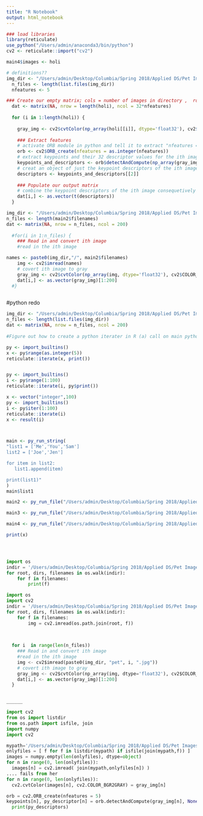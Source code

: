 ```yaml
---
title: "R Notebook"
output: html_notebook
---
```

```r
### load libraries
library(reticulate)
use_python("/Users/admin/anaconda3/bin/python")
cv2 <- reticulate::import("cv2")

main4$images <- holi
```


```r
# definitions??  
img_dir <- "/Users/admin/Desktop/Columbia/Spring 2018/Applied DS/Pet Images and Extracted Features - Project 2/Practice image set 500"
  n_files <- length(list.files(img_dir))
  nfeatures <- 5

### Create our empty matrix; cols = number of images in directory ,  rows = 32 * nfeatures 
  dat <- matrix(NA, nrow = length(holi), ncol = 32*nfeatures) 
  
  for (i in 1:length(holi)) {
    
    gray_img <- cv2$cvtColor(np_array(holi[[i]], dtype='float32'), cv2$COLOR_BGR2GRAY)
    
    ### Extract features
    # activate ORB module in python and tell it to extract "nfeatures = ?" keypoints per image
    orb <- cv2$ORB_create(nfeatures = as.integer(nfeatures))
    # extract keypoints and their 32 descriptor values for the ith image
    keypoints_and_descriptors <- orb$detectAndCompute(np_array(gray_img * 255, dtype='uint8'), NULL)
    # creat an object of just the keypoint descriptors of the ith image
    descriptors <- keypoints_and_descriptors[[2]]
    
    ### Populate our output matrix
    # combine the keypoint descriptors of the ith image consequetively into one vector and assign that vector to the ith row of our data matrix
    dat[i,] <- as.vector(t(descriptors))
  }
```









```r
img_dir <- "/Users/admin/Desktop/Columbia/Spring 2018/Applied DS/Pet Images and Extracted Features - Project 2/Practice image set 500"
n_files <- length(main2$filenames)
dat <- matrix(NA, nrow = n_files, ncol = 200) 
  
  #for(i in 1:n_files) {
    ### Read in and convert ith image
    #read in the ith image

names <- paste0(img_dir,"/", main2$filenames)
    img <- cv2$imread(names)
    # covert ith image to gray
    gray_img <- cv2$cvtColor(np_array(img, dtype='float32'), cv2$COLOR_BGR2GRAY)
    dat[i,] <- as.vector(gray_img)[1:200]
  #}



```

#python redo


```r

img_dir <- "/Users/admin/Desktop/Columbia/Spring 2018/Applied DS/Pet Images and Extracted Features - Project 2/Practice image set 500"
n_files <- length(list.files(img_dir))
dat <- matrix(NA, nrow = n_files, ncol = 200) 
  
#Figure out how to create a python iterater in R (a) call on main python functions in R:import_builtins() and use py$... (b) write a python scrit  and source it..py_run_file but how and where to save it??? (c) use reticulate::iterate() (d) py_run_string

py <- import_builtins()
x <- py$range(as.integer(5))
reticulate::iterate(x, print())


py <- import_builtins()
i <- py$range(1:100)
reticulate::iterate(i, py$print())

x <- vector("integer",100)
py <- import_builtins()
i <- py$iter(1:100)
reticulate::iterate(i)
x <- result(i)



main <- py_run_string(
"list1 = ['Me','You','Sam']
list2 = ['Joe','Jen']

for item in list2:
   list1.append(item)

print(list1)"  
)
main$list1

main2 <- py_run_file("/Users/admin/Desktop/Columbia/Spring 2018/Applied DS/GitHub/project-2-predictive-modelling-group-5/doc/script1.py")

main3 <- py_run_file("/Users/admin/Desktop/Columbia/Spring 2018/Applied DS/GitHub/project-2-predictive-modelling-group-5/doc/script3.py")

main4 <- py_run_file("/Users/admin/Desktop/Columbia/Spring 2018/Applied DS/GitHub/project-2-predictive-modelling-group-5/doc/script4.py")

print(x)





```



```python

import os
indir = '/Users/admin/Desktop/Columbia/Spring 2018/Applied DS/Pet Images and Extracted Features - Project 2/Practice image set 500'
for root, dirs, filenames in os.walk(indir):
    for f in filenames:
        print(f)

import os
import cv2
indir = '/Users/admin/Desktop/Columbia/Spring 2018/Applied DS/Pet Images and Extracted Features - Project 2/Practice image set 500'
for root, dirs, filenames in os.walk(indir):
    for f in filenames:
        img = cv2.imread(os.path.join(root, f))
        
        

  for i  in range(len(n_files)) 
    ### Read in and convert ith image
    #read in the ith image
    img <- cv2$imread(paste0(img_dir, "pet", i, ".jpg"))
    # covert ith image to gray
    gray_img <- cv2$cvtColor(np_array(img, dtype='float32'), cv2$COLOR_BGR2GRAY)
    dat[i,] <- as.vector(gray_img)[1:200]
  }


______

import cv2
from os import listdir
from os.path import isfile, join
import numpy
import cv2

mypath='/Users/admin/Desktop/Columbia/Spring 2018/Applied DS/Pet Images and Extracted Features - Project 2/Practice image set 500'
onlyfiles = [ f for f in listdir(mypath) if isfile(join(mypath,f)) ]
images = numpy.empty(len(onlyfiles), dtype=object)
for n in range(0, len(onlyfiles)):
  images[n] = cv2.imread( join(mypath,onlyfiles[n]) )
.... fails from her
for n in range(0, len(onlyfiles)):
  cv2.cvtColor(images[n], cv2.COLOR_BGR2GRAY) = gray_img[n]

orb = cv2.ORB_create(nfeatures = 5)
keypoints[n], py_descriptor[n] = orb.detectAndCompute(gray_img[n], None)
  print(py_descriptors)


```

